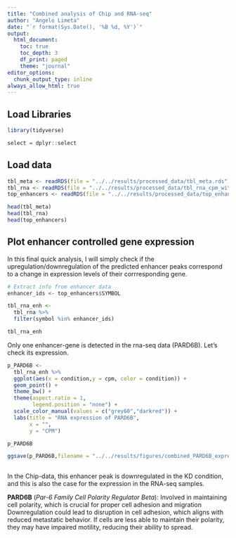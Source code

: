 ```yaml
---
title: "Combined analysis of Chip and RNA-seq"
author: "Angelo Limeta"
date: "`r format(Sys.Date(), '%B %d, %Y')`"
output:
  html_document:
    toc: true
    toc_depth: 3
    df_print: paged
    theme: "journal"
editor_options:
  chunk_output_type: inline
always_allow_html: true
---
```


## Load Libraries
```r
library(tidyverse)

select = dplyr::select
```

## Load data
```r
tbl_meta <- readRDS(file = "../../results/processed_data/tbl_meta.rds")
tbl_rna <- readRDS(file = "../../results/processed_data/tbl_rna_cpm_with_meta.rds")
top_enhancers <- readRDS(file = "../../results/processed_data/top_enhancers.rds")

head(tbl_meta)
head(tbl_rna)
head(top_enhancers)
```

## Plot enhancer controlled gene expression

In this final quick analysis, I will simply check if the upregulation/downregulation of the predicted enhancer peaks correspond to a change in expression levels of their corrresponding gene.

```r
# Extract info from enhancer data
enhancer_ids <- top_enhancers$SYMBOL

tbl_rna_enh <- 
  tbl_rna %>% 
  filter(symbol %in% enhancer_ids)

tbl_rna_enh
```

Only one enhancer-gene is detected in the rna-seq data (PARD6B). Let's check its expression.
```r
p_PARD6B <- 
  tbl_rna_enh %>%
  ggplot(aes(x = condition,y = cpm, color = condition)) +
  geom_point() +
  theme_bw() +
  theme(aspect.ratio = 1,
        legend.position = "none") +
  scale_color_manual(values = c("grey60","darkred")) +
  labs(title = "RNA expression of PARD6B",
       x = "",
       y = "CPM")

p_PARD6B

ggsave(p_PARD6B,filename = "../../results/figures/combined_PARD6B_expression_rna.pdf")
  
```

In the Chip-data, this enhancer peak is downregulated in the KD condition, and this is also the case for the expression in the RNA-seq samples.

**PARD6B** (*Par-6 Family Cell Polarity Regulator Beta*):
Involved in maintaining cell polarity, which is crucial for proper cell adhesion and migration Downregulation could lead to disruption in cell adhesion, which aligns with reduced metastatic behavior. If cells are less able to maintain their polarity, they may have impaired motility, reducing their ability to spread.